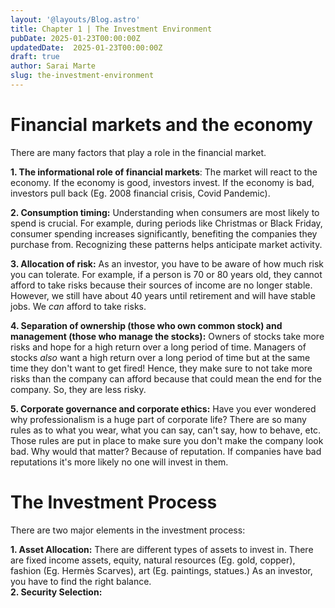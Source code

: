 ```yaml
---
layout: '@layouts/Blog.astro'
title: Chapter 1 | The Investment Environment
pubDate: 2025-01-23T00:00:00Z 
updatedDate:  2025-01-23T00:00:00Z 
draft: true
author: Sarai Marte
slug: the-investment-environment
---
```


# Financial markets and the economy 

There are many factors that play a role in the financial market. 

**1. The informational role of financial markets**: The market will react to the economy. If the economy is good, investors invest. If the economy is bad, investors pull back (Eg. 2008 financial crisis, Covid Pandemic). 

**2. Consumption timing:** Understanding when consumers are most likely to spend is crucial. For example, during periods like Christmas or Black Friday, consumer spending increases significantly, benefiting the companies they purchase from. Recognizing these patterns helps anticipate market activity.

**3. Allocation of risk:** As an investor, you have to be aware of how much risk you can tolerate. For example, if a person is 70 or 80 years old, they cannot afford to take risks because their sources of income are no longer stable. However, we still have about 40 years until retirement and will have stable jobs. We *can* afford to take risks.  

**4. Separation of ownership (those who own common stock) and management (those who manage the stocks):** Owners of stocks take more risks and hope for a high return over a long period of time. Managers of stocks *also* want a high return over a long period of time but at the same time they don't want to get fired! Hence, they make sure to not take more risks than the company can afford because that could mean the end for the company. So, they are less risky.

**5. Corporate governance and corporate ethics:** Have you ever wondered why professionalism is a huge part of corporate life? There are so many rules as to what you wear, what you can say, can't say, how to behave, etc. Those rules are put in place to make sure you don't make the company look bad. Why would that matter? Because of reputation. If companies have bad reputations it's more likely no one will invest in them. 

# The Investment Process

There are two major elements in the investment process:   

**1. Asset Allocation:** There are different types of assets to invest in. There are fixed income assets, equity, natural resources (Eg. gold, copper), fashion (Eg. Hermès Scarves), art (Eg. paintings, statues.) As an investor, you have to find the right balance.   
**2. Security Selection:**  


